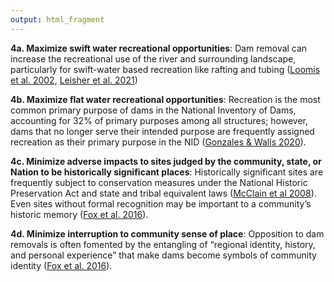 ```yaml
---
output: html_fragment
---
```


**4a. Maximize swift water recreational opportunities**: Dam removal can increase the recreational use of the river and surrounding landscape, particularly for swift-water based recreation like rafting and tubing ([Loomis et al. 2002](https://doi.org/10.1029/2000WR000136), [Leisher et al. 2021](https://onlinelibrary.wiley.com/doi/full/10.1111/rec.13500))   

**4b. Maximize flat water recreational opportunities**: Recreation is the most common primary purpose of dams in the National Inventory of Dams, accounting for 32% of primary purposes among all structures; however, dams that no longer serve their intended purpose are frequently assigned recreation as their primary purpose in the NID ([Gonzales & Walls 2020](https://www.rff.org/publications/reports/dams-and-dam-removals-united-states/)).

**4c. Minimize adverse impacts to sites judged by the community, state, or Nation to be	historically significant places**: Historically significant sites are frequently subject to conservation measures under the National Historic Preservation Act and state and tribal equivalent laws ([McClain et al 2008](https://www.americanrivers.org/wp-content/uploads/2016/06/Dam_Removal_and_Historic_Preservationa3eb.pdf)). Even sites without formal recognition may be important to a community’s historic memory ([Fox et al. 2016](https://doi.org/10.1016/j.geoforum.2016.02.013)). 
  

**4d. Minimize interruption to community sense of place**: Opposition to dam removals is often fomented by the entangling of “regional identity, history, and personal experience” that make dams become symbols of community identity ([Fox et al. 2016](https://doi.org/10.1016/j.geoforum.2016.02.013)).